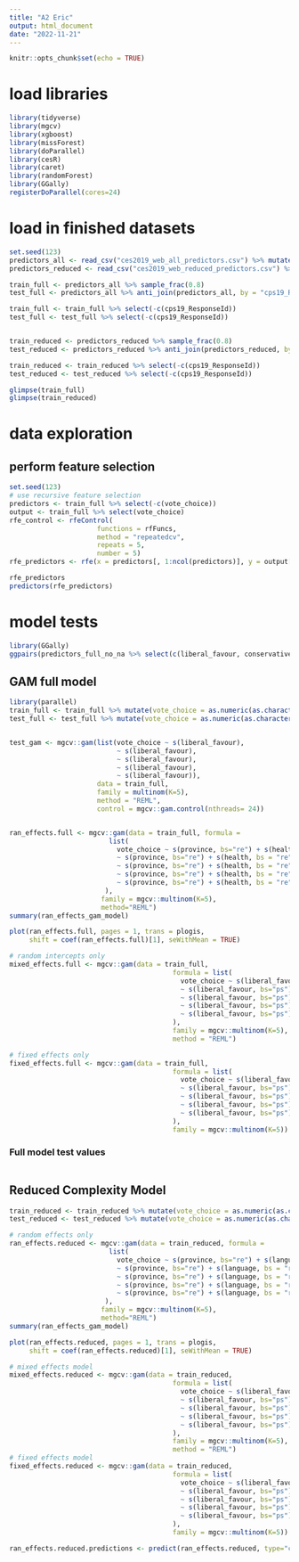 ```yaml
---
title: "A2 Eric"
output: html_document
date: "2022-11-21"
---
```


```r
knitr::opts_chunk$set(echo = TRUE)
```

# load libraries 

```r
library(tidyverse)
library(mgcv)
library(xgboost)
library(missForest)
library(doParallel)
library(cesR)
library(caret)
library(randomForest)
library(GGally)
registerDoParallel(cores=24)
```

# load in finished datasets 

```r
set.seed(123)
predictors_all <- read_csv("ces2019_web_all_predictors.csv") %>% mutate_if(is.character, as.factor) %>% select(-c(income_number)) %>% mutate(vote_choice = as.factor(vote_choice)) %>% as.data.frame()
predictors_reduced <- read_csv("ces2019_web_reduced_predictors.csv") %>% mutate_if(is.character, as.factor) %>% mutate(vote_choice = as.factor(vote_choice)) %>% as.data.frame()

train_full <- predictors_all %>% sample_frac(0.8)
test_full <- predictors_all %>% anti_join(predictors_all, by = "cps19_ResponseId")

train_full <- train_full %>% select(-c(cps19_ResponseId))
test_full <- test_full %>% select(-c(cps19_ResponseId))


train_reduced <- predictors_reduced %>% sample_frac(0.8)
test_reduced <- predictors_reduced %>% anti_join(predictors_reduced, by = "cps19_ResponseId")

train_reduced <- train_reduced %>% select(-c(cps19_ResponseId))
test_reduced <- test_reduced %>% select(-c(cps19_ResponseId))

glimpse(train_full)
glimpse(train_reduced)
```

# data exploration 

## perform feature selection 
```r
set.seed(123)
# use recursive feature selection 
predictors <- train_full %>% select(-c(vote_choice))
output <- train_full %>% select(vote_choice)
rfe_control <- rfeControl(
                      functions = rfFuncs,
                      method = "repeatedcv",
                      repeats = 5,
                      number = 5)
rfe_predictors <- rfe(x = predictors[, 1:ncol(predictors)], y = output[, 1], sizes = c(1:ncol(predictors)), rfeControl = rfe_control)

```

```r
rfe_predictors
predictors(rfe_predictors)
```

# model tests

```r
library(GGally)
ggpairs(predictors_full_no_na %>% select(c(liberal_favour, conservative_favour, ndp_favour, bloc_favour, green_favour, vote_choice)))
```

## GAM full model

```r
library(parallel)
train_full <- train_full %>% mutate(vote_choice = as.numeric(as.character(vote_choice)))
test_full <- test_full %>% mutate(vote_choice = as.numeric(as.character(vote_choice)))


test_gam <- mgcv::gam(list(vote_choice ~ s(liberal_favour), 
                           ~ s(liberal_favour), 
                           ~ s(liberal_favour),
                           ~ s(liberal_favour),
                           ~ s(liberal_favour)),
                      data = train_full, 
                      family = multinom(K=5), 
                      method = "REML",
                      control = mgcv::gam.control(nthreads= 24))


ran_effects.full <- mgcv::gam(data = train_full, formula = 
                         list(
                           vote_choice ~ s(province, bs="re") + s(health, bs = "re") +s(age_category, bs = "re") + s(education, bs = "re") + s(income_category, bs="re") + s(marital_status, bs = "re") + s(language, bs = "re") + s(gender, bs = "re") + s(owns_house, bs = "re") + s(born_in_canada, bs = "re") + s(citizenship, bs="re"), 
                           ~ s(province, bs="re") + s(health, bs = "re") +s(age_category, bs = "re") + s(education, bs = "re") + s(income_category, bs="re") + s(marital_status, bs = "re") + s(language, bs = "re") + s(gender, bs = "re") + s(owns_house, bs = "re") + s(born_in_canada, bs = "re") + s(citizenship, bs="re"), 
                           ~ s(province, bs="re") + s(health, bs = "re") +s(age_category, bs = "re") + s(education, bs = "re") + s(income_category, bs="re") + s(marital_status, bs = "fs") + s(language, bs = "re") + s(gender, bs = "re") + s(owns_house, bs = "re") + s(born_in_canada, bs = "re") + s(citizenship, bs="re"),
                           ~ s(province, bs="re") + s(health, bs = "re") +s(age_category, bs = "re") + s(education, bs = "re") + s(income_category, bs="re") + s(marital_status, bs = "re") + s(language, bs = "re") + s(gender, bs = "re") + s(owns_house, bs = "re") + s(born_in_canada, bs = "re") + s(citizenship, bs="re"),
                           ~ s(province, bs="re") + s(health, bs = "re") +s(age_category, bs = "re") + s(education, bs = "re") + s(income_category, bs="re") + s(marital_status, bs = "re") + s(language, bs = "re") + s(gender, bs = "re") + s(owns_house, bs = "re") + s(born_in_canada, bs = "re") + s(citizenship, bs="re")
                        ), 
                       family = mgcv::multinom(K=5),  
                       method="REML")
summary(ran_effects_gam_model)

plot(ran_effects.full, pages = 1, trans = plogis,
     shift = coef(ran_effects.full)[1], seWithMean = TRUE)

# random intercepts only 
mixed_effects.full <- mgcv::gam(data = train_full, 
                                         formula = list(
                                           vote_choice ~ s(liberal_favour, bs="ps") + s(conservative_favour, bs="ps") + s(ndp_favour, bs="ps") + s(green_favour, bs="ps") + s(people_favour, bs="ps") + s(bloc_favour, bs="ps") + s(province, bs="re") + s(health, bs = "re") +s(age_category, bs = "re") + s(education, bs = "re") + s(income_category, bs="re") + s(marital_status, bs = "re") + s(language, bs = "re") + s(gender, bs = "re") + s(owns_house, bs = "re") + s(born_in_canada, bs = "re") + s(citizenship, bs="re"),
                                           ~ s(liberal_favour, bs="ps") + s(conservative_favour, bs="ps") + s(ndp_favour, bs="ps") + s(green_favour, bs="ps") + s(people_favour, bs="ps") + s(bloc_favour, bs="ps") + s(province, bs="re") + s(health, bs = "re") +s(age_category, bs = "re") + s(education, bs = "re") + s(income_category, bs="re") + s(marital_status, bs = "re") + s(language, bs = "re") + s(gender, bs = "re") + s(owns_house, bs = "re") + s(born_in_canada, bs = "re") + s(citizenship, bs="re"),
                                           ~ s(liberal_favour, bs="ps") + s(conservative_favour, bs="ps") + s(ndp_favour, bs="ps") + s(green_favour, bs="ps") + s(people_favour, bs="ps") + s(bloc_favour, bs="ps") + s(province, bs="re") + s(health, bs = "re") +s(age_category, bs = "re") + s(education, bs = "re") + s(income_category, bs="re") + s(marital_status, bs = "re") + s(language, bs = "re") + s(gender, bs = "re") + s(owns_house, bs = "re") + s(born_in_canada, bs = "re") + s(citizenship, bs="re"),
                                           ~ s(liberal_favour, bs="ps") + s(conservative_favour, bs="ps") + s(ndp_favour, bs="ps") + s(green_favour, bs="ps") + s(people_favour, bs="ps") + s(bloc_favour, bs="ps") + s(province, bs="re") + s(health, bs = "re") +s(age_category, bs = "re") + s(education, bs = "re") + s(income_category, bs="re") + s(marital_status, bs = "re") + s(language, bs = "re") + s(gender, bs = "re") + s(owns_house, bs = "re") + s(born_in_canada, bs = "re") + s(citizenship, bs="re"),
                                           ~ s(liberal_favour, bs="ps") + s(conservative_favour, bs="ps") + s(ndp_favour, bs="ps") + s(green_favour, bs="ps") + s(people_favour, bs="ps") + s(bloc_favour, bs="ps") + s(province, bs="re") + s(health, bs = "re") +s(age_category, bs = "re") + s(education, bs = "re") + s(income_category, bs="re") + s(marital_status, bs = "re") + s(language, bs = "re") + s(gender, bs = "re") + s(owns_house, bs = "re") + s(born_in_canada, bs = "re") + s(citizenship, bs="re")
                                         ), 
                                         family = mgcv::multinom(K=5), 
                                         method = "REML")

# fixed effects only 
fixed_effects.full <- mgcv::gam(data = train_full, 
                                         formula = list(
                                           vote_choice ~ s(liberal_favour, bs="ps") + s(conservative_favour, bs="ps") + s(ndp_favour, bs="ps") + s(green_favour, bs="ps") + s(people_favour, bs="ps") + s(bloc_favour, bs="ps"),
                                           ~ s(liberal_favour, bs="ps") + s(conservative_favour, bs="ps") + s(ndp_favour, bs="ps") + s(green_favour, bs="ps") + s(people_favour, bs="ps") + s(bloc_favour, bs="ps"),
                                           ~ s(liberal_favour, bs="ps") + s(conservative_favour, bs="ps") + s(ndp_favour, bs="ps") + s(green_favour, bs="ps") + s(people_favour, bs="ps") + s(bloc_favour, bs="ps"),
                                           ~ s(liberal_favour, bs="ps") + s(conservative_favour, bs="ps") + s(ndp_favour, bs="ps") + s(green_favour, bs="ps") + s(people_favour, bs="ps") + s(bloc_favour, bs="ps"),
                                           ~ s(liberal_favour, bs="ps") + s(conservative_favour, bs="ps") + s(ndp_favour, bs="ps") + s(green_favour, bs="ps") + s(people_favour, bs="ps") + s(bloc_favour, bs="ps")
                                         ), 
                                         family = mgcv::multinom(K=5))

```

### Full model test values 

```r

```

## Reduced Complexity Model 

```r
train_reduced <- train_reduced %>% mutate(vote_choice = as.numeric(as.character(vote_choice)))
test_reduced <- test_reduced %>% mutate(vote_choice = as.numeric(as.character(vote_choice)))

# random effects only 
ran_effects.reduced <- mgcv::gam(data = train_reduced, formula = 
                         list(
                           vote_choice ~ s(province, bs="re") + s(language, bs = "re"), 
                           ~ s(province, bs="re") + s(language, bs = "re"), 
                           ~ s(province, bs="re") + s(language, bs = "re"),
                           ~ s(province, bs="re") + s(language, bs = "re"),
                           ~ s(province, bs="re") + s(language, bs = "re")
                        ), 
                       family = mgcv::multinom(K=5),  
                       method="REML")
summary(ran_effects_gam_model)

plot(ran_effects.reduced, pages = 1, trans = plogis,
     shift = coef(ran_effects.reduced)[1], seWithMean = TRUE)

# mixed effects model
mixed_effects.reduced <- mgcv::gam(data = train_reduced, 
                                         formula = list(
                                           vote_choice ~ s(liberal_favour, bs="ps") + s(conservative_favour, bs="ps") + s(ndp_favour, bs="ps") + s(green_favour, bs="ps") + s(people_favour, bs="ps") + s(bloc_favour, bs="ps") + s(province, bs = "re") + s(language, bs = "re"),
                                           ~ s(liberal_favour, bs="ps") + s(conservative_favour, bs="ps") + s(ndp_favour, bs="ps") + s(green_favour, bs="ps") + s(people_favour, bs="ps") + s(bloc_favour, bs="ps") + s(province, bs = "re") + s(language, bs = "re"),
                                           ~ s(liberal_favour, bs="ps") + s(conservative_favour, bs="ps") + s(ndp_favour, bs="ps") + s(green_favour, bs="ps") + s(people_favour, bs="ps") + s(bloc_favour, bs="ps") + s(province, bs = "re") + s(language, bs = "re"),
                                           ~ s(liberal_favour, bs="ps") + s(conservative_favour, bs="ps") + s(ndp_favour, bs="ps") + s(green_favour, bs="ps") + s(people_favour, bs="ps") + s(bloc_favour, bs="ps") + s(province, bs = "re") + s(language, bs = "re"),
                                           ~ s(liberal_favour, bs="ps") + s(conservative_favour, bs="ps") + s(ndp_favour, bs="ps") + s(green_favour, bs="ps") + s(people_favour, bs="ps") + s(bloc_favour, bs="ps") + s(province, bs = "re") + s(language, bs = "re")
                                         ), 
                                         family = mgcv::multinom(K=5), 
                                         method = "REML")
# fixed effects model
fixed_effects.reduced <- mgcv::gam(data = train_reduced, 
                                         formula = list(
                                           vote_choice ~ s(liberal_favour, bs="ps") + s(conservative_favour, bs="ps") + s(ndp_favour, bs="ps") + s(green_favour, bs="ps") + s(people_favour, bs="ps") + s(bloc_favour, bs="ps") ,
                                           ~ s(liberal_favour, bs="ps") + s(conservative_favour, bs="ps") + s(ndp_favour, bs="ps") + s(green_favour, bs="ps") + s(people_favour, bs="ps") + s(bloc_favour, bs="ps"),
                                           ~ s(liberal_favour, bs="ps") + s(conservative_favour, bs="ps") + s(ndp_favour, bs="ps") + s(green_favour, bs="ps") + s(people_favour, bs="ps") + s(bloc_favour, bs="ps"),
                                           ~ s(liberal_favour, bs="ps") + s(conservative_favour, bs="ps") + s(ndp_favour, bs="ps") + s(green_favour, bs="ps") + s(people_favour, bs="ps") + s(bloc_favour, bs="ps"),
                                           ~ s(liberal_favour, bs="ps") + s(conservative_favour, bs="ps") + s(ndp_favour, bs="ps") + s(green_favour, bs="ps") + s(people_favour, bs="ps") + s(bloc_favour, bs="ps")
                                         ), 
                                         family = mgcv::multinom(K=5))
```

```r
ran_effects.reduced.predictions <- predict(ran_effects.reduced, type="class", newdata = test_reduced)

```
  